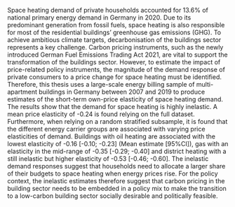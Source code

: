 Space heating demand of private households accounted for 13.6% of national primary energy demand in Germany in 2020. Due to its predominant generation from fossil fuels, space heating is also responsible for most of the residential buildings' greenhouse gas emissions (GHG). To achieve ambitious climate targets, decarbonisation of the buildings sector represents a key challenge. Carbon pricing instruments, such as the newly introduced German Fuel Emissions Trading Act 2021, are vital to support the transformation of the buildings sector. However, to estimate the impact of price-related policy instruments, the magnitude of the demand response of private consumers to a price change for space heating must be identified. Therefore, this thesis uses a large-scale energy billing sample of multi-apartment buildings in Germany between 2007 and 2019 to produce estimates of the short-term own-price elasticity of space heating demand. The results show that the demand for space heating is highly inelastic. A mean price elasticity of -0.24 is found relying on the full dataset. Furthermore, when relying on a random stratified subsample, it is found that the different energy carrier groups are associated with varying price elasticities of demand. Buildings with oil heating are associated with the lowest elasticity of -0.16 [-0.10; -0.23] (Mean estimate [95%CI]), gas with an elasticity in the mid-range of -0.35 [-0.29; -0.40] and district heating with a still inelastic but higher elasticity of -0.53 [-0.46; -0.60]. The inelastic demand responses suggest that households need to allocate a larger share of their budgets to space heating when energy prices rise. For the policy context, the inelastic estimates therefore suggest that carbon pricing in the building sector needs to be embedded in a policy mix to make the transition to a low-carbon building sector socially desirable and politically feasible.

\par

\bigskip
\bigskip
\bigskip
\bigskip
\bigskip
\noindent

\begin{tabular}{m{14cm}}
\hline
\textbf{Code, GitHub Repository:} \\ 
\footnotesize \url{https://github.com/marcblauert/price-elasticities-heating-demand-ext.git}  \\
\hline
\end{tabular}
